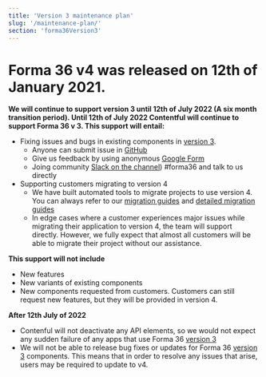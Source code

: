 ```yaml
---
title: 'Version 3 maintenance plan'
slug: '/maintenance-plan/'
section: 'forma36Version3'
---
```


# Forma 36 v4 was released on 12th of January 2021.

**We will continue to support version 3 until 12th of July 2022 (A six month transition period). Until 12th of July 2022 Contentful will continue to support Forma 36 v 3. This support will entail:**

- Fixing issues and bugs in existing components in [version 3](https://v3.f36.contentful.com/).
  - Anyone can submit issue in [GitHub](https://github.com/contentful/forma-36/issues/new/choose)
  - Give us feedback by using anonymous [Google Form](https://docs.google.com/forms/d/e/1FAIpQLSdoCpFKpbLYIUZhMbWJX9RbTxdHCp5HzZSFdH5D8DpDRatvYg/viewform)
  - Joing community [Slack on the channel](https://join.slack.com/t/contentful-community/shared_invite/zt-f2u3vjyq-k2G7wu_ji4~Toywt955Ynw)) #forma36 and talk to us directly
- Supporting customers migrating to version 4
  - We have built automated tools to migrate projects to use version 4. You can always refer to our [migration guides](/migration-v3-to-v4) and [detailed migration guides](https://github.com/contentful/forma-36/blob/forma-v4/MIGRATION.md#How-to-migrate-your-packages-to-v4)
  - In edge cases where a customer experiences major issues while migrating their application to version 4, the team will support directly. However, we fully expect that almost all customers will be able to migrate their project without our assistance.

**This support will not include**

- New features
- New variants of existing components
- New components requested from customers. Customers can still request new features, but they will be provided in version 4.

**After 12th July of 2022**

- Contenful will not deactivate any API elements, so we would not expect any sudden failure of any apps that use Forma 36 [version 3](https://v3.f36.contentful.com/)
- We will not be able to release bug fixes or updates for Forma 36 [version 3](https://v3.f36.contentful.com/) components. This means that in order to resolve any issues that arise, users may be required to update to v4.
